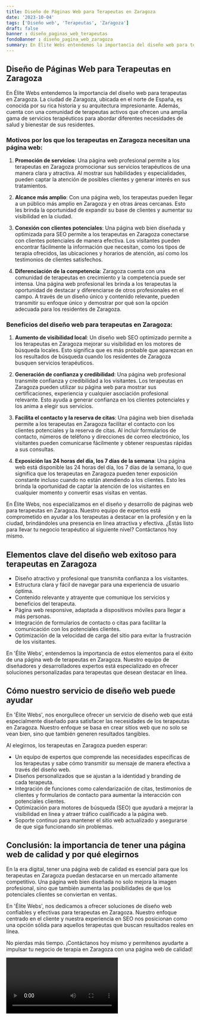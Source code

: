 ```yaml
---
title: Diseño de Páginas Web para Terapeutas en Zaragoza
date: '2023-10-04'
tags: ['Diseño web', 'Terapeutas', 'Zaragoza']
draft: false
banner : diseño_paginas_web_terapeutas
fondoBanner : diseño_pagina_web_zaragoza
summary: En Élite Webs entendemos la importancia del diseño web para terapeutas en Zaragoza. La ciudad de Zaragoza, ubicada en el norte de España, es conocida por su rica historia y su arquitectura impresionante. Además, cuenta con una comunidad de terapeutas activos que ofrecen una amplia gama de servicios terapéuticos para abordar diferentes necesidades de salud y bienestar de sus residentes.
---
```


## Diseño de Páginas Web para Terapeutas en Zaragoza

En Élite Webs entendemos la importancia del diseño web para terapeutas en Zaragoza. La ciudad de Zaragoza, ubicada en el norte de España, es conocida por su rica historia y su arquitectura impresionante. Además, cuenta con una comunidad de terapeutas activos que ofrecen una amplia gama de servicios terapéuticos para abordar diferentes necesidades de salud y bienestar de sus residentes.

### Motivos por los que los terapeutas en Zaragoza necesitan una página web:

1. **Promoción de servicios**: Una página web profesional permite a los terapeutas en Zaragoza promocionar sus servicios terapéuticos de una manera clara y atractiva. Al mostrar sus habilidades y especialidades, pueden captar la atención de posibles clientes y generar interés en sus tratamientos.

2. **Alcance más amplio**: Con una página web, los terapeutas pueden llegar a un público más amplio en Zaragoza y en otras áreas cercanas. Esto les brinda la oportunidad de expandir su base de clientes y aumentar su visibilidad en la ciudad.

3. **Conexión con clientes potenciales**: Una página web bien diseñada y optimizada para SEO permite a los terapeutas en Zaragoza conectarse con clientes potenciales de manera efectiva. Los visitantes pueden encontrar fácilmente la información que necesitan, como los tipos de terapia ofrecidos, las ubicaciones y horarios de atención, así como los testimonios de clientes satisfechos.

4. **Diferenciación de la competencia**: Zaragoza cuenta con una comunidad de terapeutas en crecimiento y la competencia puede ser intensa. Una página web profesional les brinda a los terapeutas la oportunidad de destacar y diferenciarse de otros profesionales en el campo. A través de un diseño único y contenido relevante, pueden transmitir su enfoque único y demostrar por qué son la opción adecuada para los residentes de Zaragoza.

### Beneficios del diseño web para terapeutas en Zaragoza:

1. **Aumento de visibilidad local**: Un diseño web SEO optimizado permite a los terapeutas en Zaragoza mejorar su visibilidad en los motores de búsqueda locales. Esto significa que es más probable que aparezcan en los resultados de búsqueda cuando los residentes de Zaragoza busquen servicios terapéuticos.

2. **Generación de confianza y credibilidad**: Una página web profesional transmite confianza y credibilidad a los visitantes. Los terapeutas en Zaragoza pueden utilizar su página web para mostrar sus certificaciones, experiencia y cualquier asociación profesional relevante. Esto ayuda a generar confianza en los clientes potenciales y los anima a elegir sus servicios.

3. **Facilita el contacto y la reserva de citas**: Una página web bien diseñada permite a los terapeutas en Zaragoza facilitar el contacto con los clientes potenciales y la reserva de citas. Al incluir formularios de contacto, números de teléfono y direcciones de correo electrónico, los visitantes pueden comunicarse fácilmente y obtener respuestas rápidas a sus consultas.

4. **Exposición las 24 horas del día, los 7 días de la semana**: Una página web está disponible las 24 horas del día, los 7 días de la semana, lo que significa que los terapeutas en Zaragoza pueden tener exposición constante incluso cuando no están atendiendo a los clientes. Esto les brinda la oportunidad de captar la atención de los visitantes en cualquier momento y convertir esas visitas en ventas.

En Élite Webs, nos especializamos en el diseño y desarrollo de páginas web para terapeutas en Zaragoza. Nuestro equipo de expertos está comprometido en ayudar a los terapeutas a destacar en la profesión y en la ciudad, brindándoles una presencia en línea atractiva y efectiva. ¿Estás listo para llevar tu negocio terapéutico al siguiente nivel? Contáctanos hoy mismo.

<GifSeo />

<Cta />

## Elementos clave del diseño web exitoso para terapeutas en Zaragoza

- Diseño atractivo y profesional que transmita confianza a los visitantes.
- Estructura clara y fácil de navegar para una experiencia de usuario óptima.
- Contenido relevante y atrayente que comunique los servicios y beneficios del terapeuta.
- Página web responsive, adaptada a dispositivos móviles para llegar a más personas.
- Integración de formularios de contacto o citas para facilitar la comunicación con los potenciales clientes.
- Optimización de la velocidad de carga del sitio para evitar la frustración de los visitantes.

En 'Élite Webs', entendemos la importancia de estos elementos para el éxito de una página web de terapeutas en Zaragoza. Nuestro equipo de diseñadores y desarrolladores expertos está especializado en ofrecer soluciones personalizadas para terapeutas que desean destacar en línea.

## Cómo nuestro servicio de diseño web puede ayudar

En 'Élite Webs', nos enorgullece ofrecer un servicio de diseño web que está especialmente diseñado para satisfacer las necesidades de los terapeutas en Zaragoza. Nuestro enfoque se basa en crear sitios web que no solo se vean bien, sino que también generen resultados tangibles.

Al elegirnos, los terapeutas en Zaragoza pueden esperar:

- Un equipo de expertos que comprende las necesidades específicas de los terapeutas y sabe cómo transmitir su mensaje de manera efectiva a través del diseño web.
- Diseños personalizados que se ajustan a la identidad y branding de cada terapeuta.
- Integración de funciones como calendarización de citas, testimonios de clientes y formularios de contacto para aumentar la interacción con potenciales clientes.
- Optimización para motores de búsqueda (SEO) que ayudará a mejorar la visibilidad en línea y atraer tráfico cualificado a la página web.
- Soporte continuo para mantener el sitio web actualizado y asegurarse de que siga funcionando sin problemas.

## Conclusión: la importancia de tener una página web de calidad y por qué elegirnos

En la era digital, tener una página web de calidad es esencial para que los terapeutas en Zaragoza puedan destacarse en un mercado altamente competitivo. Una página web bien diseñada no solo mejora la imagen profesional, sino que también aumenta las posibilidades de que los potenciales clientes se conviertan en ventas.

En 'Élite Webs', nos dedicamos a ofrecer soluciones de diseño web confiables y efectivas para terapeutas en Zaragoza. Nuestro enfoque centrado en el cliente y nuestra experiencia en SEO nos posicionan como una opción sólida para aquellos terapeutas que buscan resultados reales en línea.

No pierdas más tiempo. ¡Contáctanos hoy mismo y permítenos ayudarte a impulsar tu negocio de terapia en Zaragoza con una página web de calidad!

<Video />

<CtaBot job='Terapeutas' city='Zaragoza'/>

<Gmaps query='Zaragoza+españa+maps' />